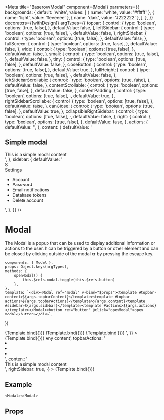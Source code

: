 

<Meta
    title="Baserow/Modal"
    component={Modal}
    parameters={{
        backgrounds: {
            default: 'white',
            values: [
                { name: 'white', value: '#ffffff' },
                { name: 'light', value: '#eeeeee' },
                { name: 'dark', value: '#222222' },
            ],
        },
    }}
    decorators={[withDesign]}
    argTypes={{
        topbar: {
            control: {
                type: 'boolean',
                options: [true, false],
            },
            defaultValue: false,
        },
        leftSidebar: {
            control: {
                type: 'boolean',
                options: [true, false],
            },
            defaultValue: false,
        },
        rightSidebar: {
            control: {
                type: 'boolean',
                options: [true, false],
            },
            defaultValue: false,
        },
        fullScreen: {
            control: {
                type: 'boolean',
                options: [true, false],
            },
            defaultValue: false,
        },
        wide: {
            control: {
                type: 'boolean',
                options: [true, false],
            },
            defaultValue: false,
        },
        small: {
            control: {
                type: 'boolean',
                options: [true, false],
            },
            defaultValue: false,
        },
        tiny: {
            control: {
                type: 'boolean',
                options: [true, false],
            },
            defaultValue: false,
        },
        closeButton: {
            control: {
                type: 'boolean',
                options: [true, false],
            },
            defaultValue: true,
        },
        fullHeight: {
            control: {
                type: 'boolean',
                options: [true, false],
            },
            defaultValue: false,
        },
        leftSidebarScrollable: {
            control: {
                type: 'boolean',
                options: [true, false],
            },
            defaultValue: false,
        },
        contentScrollable: {
            control: {
                type: 'boolean',
                options: [true, false],
            },
            defaultValue: false,
        },
        contentPadding: {
            control: {
                type: 'boolean',
                options: [true, false],
            },
            defaultValue: true,
        },
        rightSidebarScrollable: {
            control: {
                type: 'boolean',
                options: [true, false],
            },
            defaultValue: false,
        },
        canClose: {
            control: {
                type: 'boolean',
                options: [true, false],
            },
            defaultValue: true,
        },
        collapsibleRightSidebar: {
            control: {
                type: 'boolean',
                options: [true, false],
            },
            defaultValue: false,
        },
        right: {
            control: {
                type: 'boolean',
                options: [true, false],
            },
            defaultValue: false,
        },
        actions: {
            defaultValue: '',
        },
        content: {
            defaultValue:
                '<h2 class="modal__title">Simple modal</h2><div class="modal__content">This is a simple modal content</div>',
        },
        sidebar: {
            defaultValue:
                '<div class="modal-sidebar__head"><div class="avatar avatar--rounded avatar--large avatar--blue"><span class="avatar__initials">S</span></div> <div class="modal-sidebar__head-name">Settings</div></div><ul class="modal-sidebar__nav"><li><a class="modal-sidebar__nav-link active"><i class="modal-sidebar__nav-icon iconoir-user"></i>Account</a></li><li><a class="modal-sidebar__nav-link"><i class="modal-sidebar__nav-icon iconoir-lock"></i>Password</a></li><li><a class="modal-sidebar__nav-link"><i class="modal-sidebar__nav-icon iconoir-mail"></i>Email notifications</a></li><li><a class="modal-sidebar__nav-link"><i class="modal-sidebar__nav-icon iconoir-key-alt-plus"></i>Database tokens</a></li><li><a class="modal-sidebar__nav-link"><i class="modal-sidebar__nav-icon iconoir-cancel"></i>Delete account</a></li></ul>',
        },
    }}
/>

# Modal

The Modal is a popup that can be used to display additional information or actions to the user. It can be triggered by a button or other element and can be closed by clicking outside of the modal or by pressing the escape key.

    components: { Modal },
    props: Object.keys(argTypes),
    methods: {
        openModal() {
            this.$refs.modal.toggle(this.$refs.button)
        },
    },
    template: `<div><Modal ref="modal" v-bind="$props"><template #topbar-content>${args.topbarContent}</template><template #topbar-actions>${args.topbarActions}</template>${args.content}<template #sidebar>${args.sidebar}</template><template #actions>${args.actions}</template></Modal><button ref="button" @click="openModal">open modal</button></div>`,
})

<Canvas>
    <Story name="Simple" args={{}}>
        {Template.bind({})}
    </Story>
    <Story
        name="Left sidebar"
        args={{
            leftSidebar: true,
        }}
    >
        {Template.bind({})}
    </Story>
    <Story
        name="Right sidebar"
        args={{
            rightSidebar: true,
        }}
    >
        {Template.bind({})}
    </Story>
    <Story
        name="Right sidebar and actions"
        args={{
            rightSidebar: true,
            actions:
                '<div><a class="row-edit-modal-comments-notification-mode"><i class="iconoir-bell"></i></a></div>',
        }}
    >
        {Template.bind({})}
    </Story>
    <Story
        name="Topbar"
        args={{
            topbar: true,
            topbarContent: '<h3>Any content</h3>',
            topbarActions:
                '<li class="modal__box-topbar-icon"><i class="iconoir-bell"></i></li><li class="modal__box-topbar-icon"><i class="iconoir-message"></i></li><li class="modal__box-topbar-icon"><i class="baserow-icon-more-vertical"></i></li>',
            content:
                '<div class="modal__content">This is a simple modal content</div>',
            rightSidebar: true,
        }}
    >
        {Template.bind({})}
    </Story>
</Canvas>

## Example

```javascript
<Modal></Modal>
```

## Props

<Props of={Modal} />
